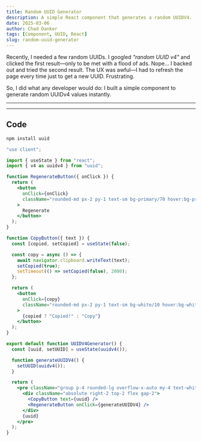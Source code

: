 ```yaml
---
title: Random UUID Generator
description: A simple React component that generates a random UUIDV4.
date: 2025-03-06
author: Chad Danker
tags: [Component, UUID, React]
slug: random-uuid-generator
---
```


Recently, I needed a few random UUIDs. I googled _"random UUID v4"_ and clicked the first result—only to be met with a flood of ads. Nope... I backed out and tried the second result. The UX was awful—I had to refresh the page every time just to get a new UUID. Frustrating.

So, I did what any developer would do: I built a simple component to generate random UUIDv4 values instantly.

---

<UUIDV4Generator />

---

## Code


```bash
npm install uuid
```

```jsx
"use client";

import { useState } from "react";
import { v4 as uuidv4 } from "uuid";

function RegenerateButton({ onClick }) {
  return (
    <button
      onClick={onClick}
      className="rounded-md px-2 py-1 text-sm bg-primary/70 hover:bg-primary/90 transition-colors cursor-pointer"
    >
      Regenerate
    </button>
  );
}

function CopyButton({ text }) {
  const [copied, setCopied] = useState(false);

  const copy = async () => {
    await navigator.clipboard.writeText(text);
    setCopied(true);
    setTimeout(() => setCopied(false), 2000);
  };

  return (
    <button
      onClick={copy}
      className="rounded-md px-2 py-1 text-sm bg-white/10 hover:bg-white/20 transition-colors cursor-pointer"
    >
      {copied ? "Copied!" : "Copy"}
    </button>
  );
}

export default function UUIDV4Generator() {
  const [uuid, setUUID] = useState(uuidv4());

  function generateUUIDV4() {
    setUUID(uuidv4());
  }

  return (
    <pre className="group p-4 rounded-lg overflow-x-auto my-4 text-white bg-black/75 relative">
      <div className="absolute right-2 top-2 flex gap-2">
        <CopyButton text={uuid} />
        <RegenerateButton onClick={generateUUIDV4} />
      </div>
      {uuid}
    </pre>
  );
}
```
